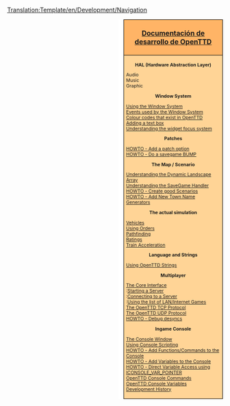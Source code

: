 <noinclude>[[Translation:Template/en/Development/Navigation]]</noinclude><div style="float:right; padding-left:12px; background:#ffffff;">
<div style="width:220px; border:1px solid #000000; background:#ffb466; padding:5px; -moz-border-radius-topleft:5px; -moz-border-radius-topright:5px; font-size: 12pt;">
<center><strong><font size="3">[[en/Development/Main Page|Documentación de desarrollo de OpenTTD]]</font></strong></center>
</div>
<div style="width:220px;  border:1px solid black; border-top-width: 0px; background:#ffd496; padding:5px; -moz-border-radius-bottomleft:5px; -moz-border-radius-bottomright:8px; font-size: 8pt;">
<center>'''HAL (Hardware Abstraction Layer)'''</center>
Audio<br/>
Music<br/>
Graphic

<center>'''Window System'''</center>
[[en/Archive/Source/OpenTTDDevBlackBook/Window/UseWindows|Using the Window System]]<br/>
[[en/OpenTTDDevBlackBook/Window/WindowEvents|Events used by the Window System]]<br/>
[[en/Archive/Source/OpenTTDDevBlackBook/Window/Colours|Colour codes that exist in OpenTTD]]<br/>
[[en/Archive/Source/OpenTTDDevBlackBook/Window/TextEdit|Adding a text box]]<br/>
[[en/Archive/Source/OpenTTDDevBlackBook/Window/WidgetFocus|Understanding the widget focus system]]<br/>

<center>'''Patches'''</center>
[[en/Archive/Source/OpenTTDDevBlackBook/Settings/AddSetting|HOWTO - Add a patch option]]<br/>
[[en/Archive/Source/OpenTTDDevBlackBook/Settings/CreateSavegame|HOWTO - Do a savegame BUMP]]<br/>

<center>'''The Map / Scenario'''</center>
[[en/OpenTTDDevBlackBook/Map/MapArray|Understanding the Dynamic Landscape Array]]<br/>
[[en/Archive/Source/OpenTTDDevBlackBook/Map/SaveGame|Understanding the SaveGame Handler]]<br/>
[[en/OpenTTDDevBlackBook/Map/CreatingScenarios|HOWTO - Create good Scenarios]]<br/>
[[en/Archive/Source/OpenTTDDevBlackBook/Map/Town Names|HOWTO - Add New Town Name Generators]]

<center>'''The actual simulation'''</center>
[[en/Archive/Source/OpenTTDDevBlackBook/Simulation/Vehicles|Vehicles]]<br/>
[[en/Archive/Source/OpenTTDDevBlackBook/Simulation/Orders|Using Orders]]<br/>
[[en/Archive/Source/OpenTTDDevBlackBook/Simulation/Pathfinding|Pathfinding]]<br/>
[[en/OpenTTDDevBlackBook/Simulation/Ratings|Ratings]]<br/>
[[en/Archive/Source/OpenTTDDevBlackBook/Simulation/Train Acceleration|Train Acceleration]]

<center>'''Language and Strings'''</center>
[[en/Archive/Source/Strings|Using OpenTTD Strings]]

<center>'''Multiplayer'''</center>
[[en/OpenTTDDevBlackBook/Network/Core|The Core Interface]]<br/>
:[[en/OpenTTDDevBlackBook/Network/Core/StartServer|Starting a Server]]<br/>
:[[en/OpenTTDDevBlackBook/Network/Core/ConnectGame|Connecting to a Server]]<br/>
:[[en/OpenTTDDevBlackBook/Network/Core/SearchGame|Using the list of LAN/Internet Games]]<br/>
[[en/Archive/Source/OpenTTDDevBlackBook/Network/TCP|The OpenTTD TCP Protocol]]<br/>
[[en/Archive/Source/OpenTTDDevBlackBook/Network/UDP|The OpenTTD UDP Protocol]]<br/>
[[en/Archive/Source/OpenTTDDevBlackBook/Network/Desync debugging|HOWTO - Debug desyncs]]

<center>'''Ingame Console'''</center>
[[en/Manual/Console|The Console Window]]<br/>
[[en/Archive/Source/OpenTTDDevBlackBook/IConsole/Scripting|Using Console Scripting]]<br/>
[[en/Archive/Source/OpenTTDDevBlackBook/IConsole/AddFunctions|HOWTO - Add Functions/Commands to the Console]]<br/>
[[en/Archive/Source/OpenTTDDevBlackBook/IConsole/AddVariables|HOWTO - Add Variables to the Console]]<br/>
[[en/OpenTTDDevBlackBook/IConsole/AddFunctionsExt|HOWTO - Direct Variable Access using ICONSOLE_VAR_POINTER]]<br/>
[[en/Manual/Console|OpenTTD Console Commands]]<br/>
[[en/Manual/Console|OpenTTD Console Variables]]<br/>
[[en/Archive/Source/OpenTTDDevBlackBook/IConsole/History|Development History]]

</div>
</div>